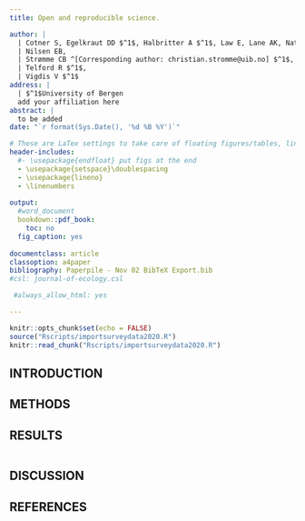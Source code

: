 ```yaml
---
title: Open and reproducible science.

author: |
  | Cotner S, Egelkraut DD $^1$, Halbritter A $^1$, Law E, Lane AK, Nater CR, 
  | Nilsen EB, 
  | Strømme CB ^[Corresponding author: christian.stromme@uib.no] $^1$,
  | Telford R $^1$,
  | Vigdis V $^1$
address: |
  | $^1$University of Bergen
  add your affiliation here
abstract: |
  to be added
date: "`r format(Sys.Date(), '%d %B %Y')`"

# These are LaTex settings to take care of floating figures/tables, line spacing, etc
header-includes:
  #- \usepackage{endfloat} put figs at the end
  - \usepackage{setspace}\doublespacing
  - \usepackage{lineno}
  - \linenumbers
  
output:
  #word_document
  bookdown::pdf_book:
    toc: no
  fig_caption: yes
  
documentclass: article
classoption: a4paper
bibliography: Paperpile - Nov 02 BibTeX Export.bib
#csl: journal-of-ecology.csl

 #always_allow_html: yes

---
```



```r
knitr::opts_chunk$set(echo = FALSE)
source("Rscripts/importsurveydata2020.R")
knitr::read_chunk("Rscripts/importsurveydata2020.R")

```

## INTRODUCTION




## METHODS




## RESULTS

``` r

```


## DISCUSSION


## REFERENCES
